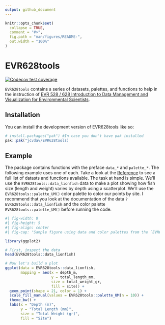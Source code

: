 ```yaml
---
output: github_document
---
```


<!-- README.md is generated from README.Rmd. Please edit that file -->

```r
knitr::opts_chunk$set(
  collapse = TRUE,
  comment = "#>",
  fig.path = "man/figures/README-",
  out.width = "100%"
)
```

# EVR628tools

<!-- badges: start -->
[![Codecov test coverage](https://codecov.io/gh/jcvdav/EVR628tools/graph/badge.svg)](https://app.codecov.io/gh/jcvdav/EVR628tools)
<!-- badges: end -->

`EVR628tools` contains a series of datasets, palettes, and functions to help in
the instruction of [EVR 528 / 628 Introduction to Data Management and Visualization for Environmental Scientists](https://jcvdav.github.io/EVR_628/).

## Installation

You can install the development version of EVR628tools like so:

``` r
# install.packages("pak") #In case you don't have pak installed
pak::pak("jcvdav/EVR628tools)
```

## Example

The package contains functions with the preface `data_*` and `palette_*`. The following example uses one of each. Take a look at the [Reference](./refrence/index.html) to see a full list of datasts and functions available. The task at hand is simple. We'll use the `EVR628tools::data_lionfish` data to make a plot showing how fish size (length and weight) varies by depth using a scatterplot. We'll use the `EVR628tools::palette_UM()` color palette to color our points by site. I recommend that you look at the documentation of the data `?EVR628tools::data_lionfish` and the color palette `EVR628tools::palette_UM()` before running the code.

```r
#| fig-width: 8
#| fig-height: 5
#| fig-align: center
#| fig-cap: "Sample figure using data and color palettes from the `EVR628tools` package. The x-axis shows depth of collection (m) and the y-axis shows fish total length (cm). Marker size idnicates the wet weight of the fish, and marker color the site from which it was sampled."

library(ggplot2)

# First, inspect the data
head(EVR628tools::data_lionfish)

# Now let's build a plot
ggplot(data = EVR628tools::data_lionfish,
       mapping = aes(x = depth_m,
                     y = total_length_mm,
                     size = total_weight_gr,
                     fill = site)) +
  geom_point(shape = 21, color = 1) +
  scale_fill_manual(values = EVR628tools::palette_UM(n = 10)) +
  theme_bw() +
  labs(x = "Depth (m)",
       y = "Total Length (mm)",
       size = "Total Weight (gr)",
       fill = "Site")

```
